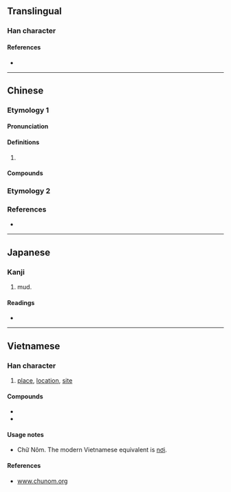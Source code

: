 {{character info}}
==Translingual==

===Han character===
{{Han char|rn=32|rad=土|as=05|sn=8|four=47111|canj=GSP|ids=⿰土尼}}

====References====
* {{Han ref|kx=0226.260|dkj=04981|dj=0462.030|hdz=10435.100|uh=576D}}

----

==Chinese==
{{zh-forms}}

===Etymology 1===

====Pronunciation====
{{zh-pron
|m=ní,nì
|c=nai4
|h=pfs=
|md=
|mn=
|w=
|mc=y
|oc=y
|cat=
}}

====Definitions====
{{zh-hanzi}}

# {{non-gloss definition|Used in place names.}}

====Compounds====
{{zh-der|白坭|赤坭|}}

===Etymology 2===
{{zh-see|泥|v}}

===References===
* {{R:twedu|B00506}}

----

==Japanese==

===Kanji===
{{ja-kanji|grade=|rs=土05}}

# mud.

====Readings====
* {{ja-readings|on=[[でい]] (dei), [[ない]] (nai), [[で]] (de), [[に]] (ni)|kun=[[どろ]] (doro)}}

----

==Vietnamese==

===Han character===
{{vi-readings|reading=nơi, nai, nê|rs=土05}}

# [[place]], [[location]], [[site]]

====Compounds====
* {{l|vi|泣坭|tr=[[khắp nơi]]}}
* {{l|vi|𦣰坭|tr=[[nằm nơi]]}}

====Usage notes====
* Chữ Nôm. The modern Vietnamese equivalent is [[nơi]].

====References====
* [http://www.chunom.org/pages/坭 www.chunom.org]